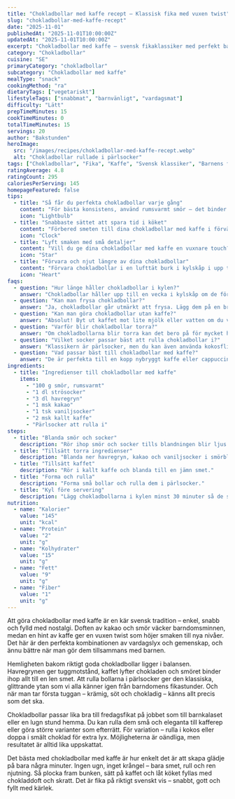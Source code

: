 ```yaml
---
title: "Chokladbollar med kaffe recept – Klassisk fika med vuxen twist"
slug: "chokladbollar-med-kaffe-recept"
date: "2025-11-01"
publishedAt: "2025-11-01T10:00:00Z"
updatedAt: "2025-11-01T10:00:00Z"
excerpt: "Chokladbollar med kaffe – svensk fikaklassiker med perfekt balans mellan sötma och choklad. Snabba, kladdiga och älskade av både barn och vuxna. Testa idag!"
category: "Chokladbollar"
cuisine: "SE"
primaryCategory: "chokladbollar"
subcategory: "Chokladbollar med kaffe"
mealType: "snack"
cookingMethod: "ra"
dietaryTags: ["vegetariskt"]
lifestyleTags: ["snabbmat", "barnvänligt", "vardagsmat"]
difficulty: "Lätt"
prepTimeMinutes: 15
cookTimeMinutes: 0
totalTimeMinutes: 15
servings: 20
author: "Bakstunden"
heroImage:
  src: "/images/recipes/chokladbollar-med-kaffe-recept.webp"
  alt: "Chokladbollar rullade i pärlsocker"
tags: ["Chokladbollar", "Fika", "Kaffe", "Svensk klassiker", "Barnens favorit", "Snabbt & gott"]
ratingAverage: 4.8
ratingCount: 295
caloriesPerServing: 145
homepageFeatured: false
tips:
  - title: "Så får du perfekta chokladbollar varje gång"
    content: "För bästa konsistens, använd rumsvarmt smör – det binder ingredienserna utan att göra smeten för lös. Rulla bollarna snabbt för hand, så håller de sig runda och jämna. För extra chokladsmak kan du tillsätta en tesked smält mörk choklad i smeten. Dessa chokladbollar med kaffe blir då ännu mer fylliga och oemotståndliga till en kopp nybryggt kaffe."
    icon: "Lightbulb"
  - title: "Snabbaste sättet att spara tid i köket"
    content: "Förbered smeten till dina chokladbollar med kaffe i förväg och förvara i kylen upp till tre dagar. Du kan även frysa in färdigrullade bollar – de tinar på bara 15 minuter. Perfekt för spontana fikastunder när du vill bjuda på något hembakat utan stress."
    icon: "Clock"
  - title: "Lyft smaken med små detaljer"
    content: "Vill du ge dina chokladbollar med kaffe en vuxnare touch? Tillsätt lite flingsalt för kontrast eller en skvätt likör, som Baileys eller Kahlúa. För en mildare smak – byt ut kaffet mot kall chokladmjölk. Det lilla extra gör att dessa klassiker känns både nostalgiska och lyxiga på samma gång."
    icon: "Star"
  - title: "Förvara och njut längre av dina chokladbollar"
    content: "Förvara chokladbollar i en lufttät burk i kylskåp i upp till en vecka. Vill du njuta längre? Frys in dem och ta fram några i taget. De håller smaken och konsistensen perfekt. Dina chokladbollar med kaffe smakar lika nygjorda även efter upptining – perfekt för fika när som helst!"
    icon: "Heart"
faqs:
  - question: "Hur länge håller chokladbollar i kylen?"
    answer: "Chokladbollar håller upp till en vecka i kylskåp om de förvaras i en tät burk. De smakar nästan ännu bättre dagen efter då smakerna får mogna ihop."
  - question: "Kan man frysa chokladbollar?"
    answer: "Ja, chokladbollar går utmärkt att frysa. Lägg dem på en bricka först, sedan i burk eller påse. Tina dem i rumstemperatur – de blir som nygjorda!"
  - question: "Kan man göra chokladbollar utan kaffe?"
    answer: "Absolut! Byt ut kaffet mot lite mjölk eller vatten om du vill göra dem barnvänliga. De blir lika goda, bara något mildare i smaken."
  - question: "Varför blir chokladbollar torra?"
    answer: "Om chokladbollarna blir torra kan det bero på för mycket havregryn eller för lite smör. Justera konsistensen med en tesked kaffe eller smör tills de blir lagom kladdiga."
  - question: "Vilket socker passar bäst att rulla chokladbollar i?"
    answer: "Klassikern är pärlsocker, men du kan även använda kokosflingor, kakao eller krossade nötter för variation. Varje variant ger sin egen charm och textur."
  - question: "Vad passar bäst till chokladbollar med kaffe?"
    answer: "De är perfekta till en kopp nybryggt kaffe eller cappuccino. För barnens fika, servera med ett glas mjölk – en svensk klassiker som aldrig går ur tiden."
ingredients:
  - title: "Ingredienser till chokladbollar med kaffe"
    items:
      - "100 g smör, rumsvarmt"
      - "1 dl strösocker"
      - "3 dl havregryn"
      - "1 msk kakao"
      - "1 tsk vaniljsocker"
      - "2 msk kallt kaffe"
      - "Pärlsocker att rulla i"
steps:
  - title: "Blanda smör och socker"
    description: "Rör ihop smör och socker tills blandningen blir ljus och krämig."
  - title: "Tillsätt torra ingredienser"
    description: "Blanda ner havregryn, kakao och vaniljsocker i smörblandningen."
  - title: "Tillsätt kaffet"
    description: "Rör i kallt kaffe och blanda till en jämn smet."
  - title: "Forma och rulla"
    description: "Forma små bollar och rulla dem i pärlsocker."
  - title: "Kyl före servering"
    description: "Lägg chokladbollarna i kylen minst 30 minuter så de stelnar något innan servering."
nutrition:
  - name: "Kalorier"
    value: "145"
    unit: "kcal"
  - name: "Protein"
    value: "2"
    unit: "g"
  - name: "Kolhydrater"
    value: "15"
    unit: "g"
  - name: "Fett"
    value: "9"
    unit: "g"
  - name: "Fiber"
    value: "1"
    unit: "g"
---
```


Att göra chokladbollar med kaffe är en kär svensk tradition – enkel, snabb och fylld med nostalgi. Doften av kakao och smör väcker barndomsminnen, medan en hint av kaffe ger en vuxen twist som höjer smaken till nya nivåer. Det här är den perfekta kombinationen av vardagslyx och gemenskap, och ännu bättre när man gör dem tillsammans med barnen.

Hemligheten bakom riktigt goda chokladbollar ligger i balansen. Havregrynen ger tuggmotstånd, kaffet lyfter chokladen och smöret binder ihop allt till en len smet. Att rulla bollarna i pärlsocker ger den klassiska, glittrande ytan som vi alla känner igen från barndomens fikastunder. Och när man tar första tuggan – krämig, söt och chokladig – känns allt precis som det ska.

Chokladbollar passar lika bra till fredagsfikat på jobbet som till barnkalaset eller en lugn stund hemma. Du kan rulla dem små och eleganta till kafferep eller göra större varianter som efterrätt. För variation – rulla i kokos eller doppa i smält choklad för extra lyx. Möjligheterna är oändliga, men resultatet är alltid lika uppskattat.

Det bästa med chokladbollar med kaffe är hur enkelt det är att skapa glädje på bara några minuter. Ingen ugn, inget krångel – bara smet, rull och ren njutning. Så plocka fram bunken, sätt på kaffet och låt köket fyllas med chokladdoft och skratt. Det är fika på riktigt svenskt vis – snabbt, gott och fyllt med kärlek.

